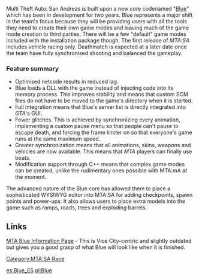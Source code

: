 {{Historical}}
Multi Theft Auto: San Andreas is built upon a new core codenamed "[http://files.mtasa.com/web/mtablue.info/ Blue]" which has been in development for two years. Blue represents a major shift in the team's focus because they will be providing users with all the tools they need to create their own game modes and leaving much of the game mode creation to third parties. There will be a few "default" game modes included with the installation package though. The first release of ''MTA:SA'' includes vehicle racing only. Deathmatch is expected at a later date once the team have fully synchronised shooting and balanced the gameplay. 

=== Feature summary ===
* Optimised netcode results in reduced lag.
* Blue loads a DLL with the game instead of injecting code into its memory process. This improves stability and means that custom SCM files do not have to be moved to the game's directory when it is started.
* Full integration means that Blue's server list is directly integrated into ''GTA'''s GUI.
* Fewer glitches. This is achieved by synchronizing every animation, implementing a custom pause menu so that people can't pause to escape death, and forcing the frame limiter on so that everyone's game runs at the same maximum speed.
* Greater synchronization means that all animations, skins, weapons and vehicles are now available. This means that ''MTA'' players can finally use boats.
* Modification support through C++ means that complex game modes can be created, unlike the rudimentary ones possible with MTA:mA at the moment.

The advanced nature of the Blue core has allowed them to place a sophisticated WYSIWYG editor into MTA:SA for adding checkpoints, spawn points and power-ups. It also allows users to place extra models into the game such as ramps, roads, trees and exploding barrels.

==Links==
[http://files.mtasa.com/web/mtablue.info/ MTA Blue Information Page] - This is Vice City-centric and slightly outdated but gives you a good grasp of what Blue will look like when it is finished.

[[/Category:MTA:SA Race.md|Category:MTA:SA Race]]

[[/es:Blue_ES.md|es:Blue_ES]]
[[/pl:Blue.md|pl:Blue]]